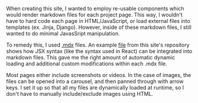 When creating this site, I wanted to employ re-usable components which would render markdown files for each project page. This way, I wouldn't have to hard code each page in HTML/JavaScript, or load external files into templates (ex. Jinja, Django).  However, inside of these markdown files, I still wanted to do minimal JavasSript manipulation.

To remedy this, I used [.mdx](https://github.com/mdx-js/mdx) files. An example [file](https://github.com/kudou-reira/portfolio/blob/master/src/portfolio_images/fashion_design/final/final.mdx) from this site's repository shows how JSX syntax (like the syntax used in React) can be integrated into markdown files. This gave me the right amount of automatic dynamic loading and additional custom modifications within each .mdx file.

Most pages either include screenshots or videos. In the case of images, the files can be opened into a carousel, and then panned through with arrow keys. I set it up so that all my files are dynamically loaded at runtime, so I don't have to manually include/exclude images using HTML.